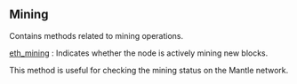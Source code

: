 ## Mining

Contains methods related to mining operations.

[eth_mining](/mantle-api/mining/eth_mining) : Indicates whether the node is actively mining new blocks.

This method is useful for checking the mining status on the Mantle network.
